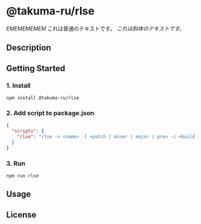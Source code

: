 # @takuma-ru/rlse

<em>EMEMEMEMEM</em>
これは普通のテキストです。 _これは斜体のテキストです。_

## Description

## Getting Started

### 1. Install

```shell
npm install @takuma-ru/rlse
```

### 2. Add script to package.json

```json
{
  "scripts": {
    "rlse": "rlse -n <name> -l <patch | minor | major | pre> -c <build command>"
  }
}
```

### 3. Run

```shell
npm run rlse
```

## Usage

## License

